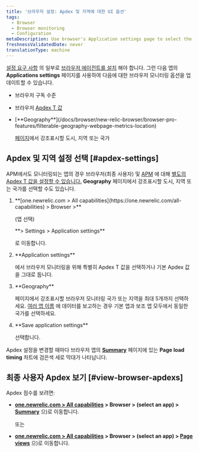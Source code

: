 ```yaml
---
title: '브라우저 설정: Apdex 및 지역에 대한 UI 옵션'
tags:
  - Browser
  - Browser monitoring
  - Configuration
metaDescription: Use browser's Application settings page to select the end-user Apdex value and geographical locations.
freshnessValidatedDate: never
translationType: machine
---
```


<InlinePopover type="browser"/>[설정 요구 사항](/docs/browser/new-relic-browser/welcome-new-relic-browser/compatibility-requirements) 의 일부로 [브라우저 에이전트를 설치](/docs/browser/new-relic-browser/installation/install-new-relic-browser-agent) 해야 합니다. 그런 다음 앱의 <DNT>**Applications settings**</DNT> 페이지를 사용하여 다음에 대한 브라우저 모니터링 옵션을 업데이트할 수 있습니다.

* 브라우저 구독 수준

* 브라우저 [Apdex T 값](/docs/apm/new-relic-apm/apdex/apdex-measuring-user-satisfaction)

* <DNT>
    [**Geography**](/docs/browser/new-relic-browser/browser-pro-features/filterable-geography-webpage-metrics-location)
  </DNT>

  [페이지](/docs/browser/new-relic-browser/browser-pro-features/filterable-geography-webpage-metrics-location)에서 강조표시할 도시, 지역 또는 국가

## Apdex 및 지역 설정 선택 [#apdex-settings]

APM에서도 모니터링되는 앱의 경우 브라우저(최종 사용자) 및 [APM](/docs/apm/new-relic-apm/apdex/apdex-measure-user-satisfaction/#apm-apdex) 에 대해 [별도의 Apdex T 값을 설정할 수 있습니다.](/docs/apm/new-relic-apm/apdex/apdex-measuring-user-satisfaction) <DNT>**Geography**</DNT> 페이지에서 강조표시할 도시, 지역 또는 국가를 선택할 수도 있습니다.

1. <DNT>
     **[one.newrelic.com > All capabilities](https://one.newrelic.com/all-capabilities) > Browser >**
   </DNT>

   (앱 선택)

   <DNT>
     **> Settings > Application settings**
   </DNT>

   로 이동합니다.

2. <DNT>
     **Application settings**
   </DNT>

   에서 브라우저 모니터링을 위해 특별히 Apdex T 값을 선택하거나 기본 Apdex 값을 그대로 둡니다.

3. <DNT>
     **Geography**
   </DNT>

   페이지에서 강조표시할 브라우저 모니터링 국가 또는 지역을 최대 5개까지 선택하세요. [여러 앱 이름](/docs/agents/manage-apm-agents/app-naming/use-multiple-names-app) 에 데이터를 보고하는 경우 기본 앱과 보조 앱 모두에서 동일한 국가를 선택하세요.

4. <DNT>
     **Save application settings**
   </DNT>

   선택합니다.

Apdex 설정을 변경할 때마다 브라우저 앱의 <DNT>**[Summary](/docs/browser/new-relic-browser/getting-started/browser-overview-website-performance-glance)**</DNT> 페이지에 있는 <DNT>**Page load timing**</DNT> 차트에 검은색 세로 막대가 나타납니다.

## 최종 사용자 Apdex 보기 [#view-browser-apdexs]

Apdex 점수를 보려면:

* <DNT>**[one.newrelic.com > All capabilities](https://one.newrelic.com/all-capabilities) > Browser > (select an app) > [Summary](/docs/browser/new-relic-browser/getting-started/browser-overview-website-performance-glance)**</DNT> 으)로 이동합니다.

  또는

* <DNT>**[one.newrelic.com > All capabilities](https://one.newrelic.com/all-capabilities) > Browser > (select an app) > [Page views](/docs/browser/new-relic-browser/additional-standard-features/page-views-understanding-your-sites-popularity)**</DNT> 으)로 이동합니다.

